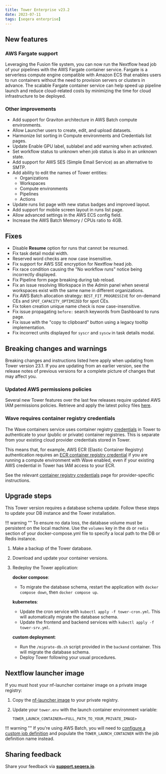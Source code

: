 ```yaml
---
title: Tower Enterprise v23.2
date: 2023-07-11
tags: [seqera enterprise]
---
```


## New features

### AWS Fargate support

Leveraging the Fusion file system, you can now run the Nextflow head job of your pipelines with the AWS Fargate container service. Fargate is a serverless compute engine compatible with Amazon ECS that enables users to run containers without the need to provision servers or clusters in advance. The scalable Fargate container service can help speed up pipeline launch and reduce cloud-related costs by minimizing the time for cloud infrastructure to be deployed.

### Other improvements

- Add support for Graviton architecture in AWS Batch compute environments.
- Allow Launcher users to create, edit, and upload datasets.
- Harmonize list sorting in Compute environments and Credentials list pages.
- Update Enable GPU label, sublabel and add warning when activated.
- Set workflow status to unknown when job status is also in an unknown state.
- Add support for AWS SES (Simple Email Service) as an alternative to SMTP.
- Add ability to edit the names of Tower entities:
  - Organizations
  - Workspaces
  - Compute environments
  - Pipelines
  - Actions
- Update runs list page with new status badges and improved layout.
- Add support for mobile screen layout in runs list page.
- Allow advanced settings in the AWS ECS config field.
- Increase the AWS Batch Memory / CPUs ratio to 4GB.

## Fixes

- Disable **Resume** option for runs that cannot be resumed.
- Fix task detail modal width.
- Reserved word checks are now case insensitive.
- Fix support for AWS SSE encryption for Nextflow head job.
- Fix race condition causing the "No workflow runs" notice being incorrectly displayed.
- Fix Pipeline form page breaking during tab reload.
- Fix an issue resolving Workspace in the Admin panel when several workspaces exist with the same name in different organizations.
- Fix AWS Batch allocation strategy: `BEST_FIT_PROGRESSIVE` for on-demand CEs and `SPOT_CAPACITY_OPTIMIZED` for spot CEs.
- Fix token creation unique name check is now case-insensitive.
- Fix issue propagating `before:` search keywords from Dashboard to runs page.
- Fix issue with the "copy to clipboard" button using a legacy tooltip implementation.
- Fix incorrect units displayed for `syscr` and `syscw` in task details modal.

## Breaking changes and warnings

Breaking changes and instructions listed here apply when updating from Tower version 23.1. If you are updating from an earlier version, see the release notes of previous versions for a complete picture of changes that may affect you.

### Updated AWS permissions policies

Several new Tower features over the last few releases require updated AWS IAM permissions policies. Retrieve and apply the latest policy files [here](https://github.com/seqeralabs/nf-tower-aws).

### Wave requires container registry credentials

The Wave containers service uses container registry [credentials](https://docs.seqera.io/platform/23.2/credentials/overview) in Tower to authenticate to your (public or private) container registries. This is separate from your existing cloud provider credentials stored in Tower.

This means that, for example, AWS ECR (Elastic Container Registry) authentication requires an [ECR container registry credential](https://docs.seqera.io/platform/23.2/credentials/aws_registry_credentials) if you are running a compute environment with Wave enabled, even if your existing AWS credential in Tower has IAM access to your ECR.

See the relevant [container registry credentials](https://docs.seqera.io/platform/23.2/credentials/overview) page for provider-specific instructions.

## Upgrade steps

This Tower version requires a database schema update. Follow these steps to update your DB instance and the Tower installation.

!!! warning ""
    To ensure no data loss, the database volume must be persistent on the local machine. Use the `volumes` key in the `db` or `redis` section of your docker-compose.yml file to specify a local path to the DB or Redis instance.

1. Make a backup of the Tower database.
2. Download and update your container versions.
3. Redeploy the Tower application:

    **docker compose**:

      - To migrate the database schema, restart the application with `docker compose down`, then `docker compose up`.

    **kubernetes**:

      - Update the cron service with `kubectl apply -f tower-cron.yml`. This will automatically migrate the database schema.
      - Update the frontend and backend services with `kubectl apply -f tower-srv.yml`.

    **custom deployment**:

      - Run the `/migrate-db.sh` script provided in the `backend` container. This will migrate the database schema.
      - Deploy Tower following your usual procedures.

## Nextflow launcher image

If you must host your nf-launcher container image on a private image registry:

1. Copy the [nf-launcher image](https://quay.io/seqeralabs/nf-launcher:j17-23.04.2-up3) to your private registry.
2. Update your `tower.env` with the launch container environment variable:

    `TOWER_LAUNCH_CONTAINER=<FULL_PATH_TO_YOUR_PRIVATE_IMAGE>`

!!! warning ""
    If you're using AWS Batch, you will need to [configure a custom job definition](https://docs.seqera.io/platform/23.2/advanced-topics/custom-launch-container) and populate the `TOWER_LAUNCH_CONTAINER` with the job definition name instead.

## Sharing feedback

Share your feedback via [**support.seqera.io**](https://support.seqera.io).
